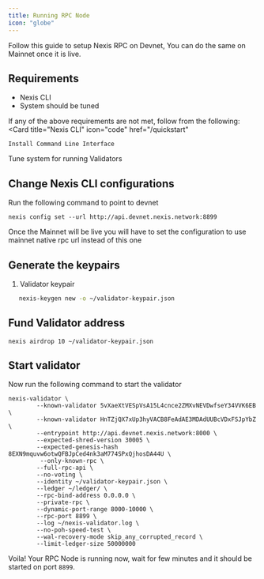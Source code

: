 ```yaml
---
title: Running RPC Node
icon: "globe"
---
```

<Note>
Follow this guide to setup Nexis RPC on Devnet, You can do the same on Mainnet once it is live.
</Note>

## Requirements
- Nexis CLI
- System should be tuned

If any of the above requirements are not met, follow from the following:
<CardGroup cols={2}>
  <Card
    title="Nexis CLI"
    icon="code"
    href="/quickstart"
  >
    Install Command Line Interface
  </Card>
    <Card
    title="System Tuning"
    icon="stars"
    href="/validators/system-tuning"
  >
    Tune system for running Validators
  </Card>

</CardGroup>

## Change Nexis CLI configurations

Run the following command to point to devnet

```
nexis config set --url http://api.devnet.nexis.network:8899
```

<Note> Once the Mainnet will be live you will have to set the configuration to use mainnet native rpc url instead of this one</Note>

## Generate the keypairs


1. Validator keypair

```bash
   nexis-keygen new -o ~/validator-keypair.json
```

## Fund Validator address

```
nexis airdrop 10 ~/validator-keypair.json
```

## Start validator

Now run the following command to start the validator

```
nexis-validator \
        --known-validator 5vXaeXtVESpVsA15L4cnce2ZMXvNEVDwfseY34VVK6EB \
        --known-validator HnTZjQX7xUp3hyVACB8FeAdAE3MDAdUUBcVDxFSJpYbZ \
        --entrypoint http://api.devnet.nexis.network:8000 \
        --expected-shred-version 30005 \
        --expected-genesis-hash 8EXN9mquvw6otwQFBJpCed4nk3aM774SPxQjhosDA44U \
         --only-known-rpc \
        --full-rpc-api \
        --no-voting \
        --identity ~/validator-keypair.json \
        --ledger ~/ledger/ \
        --rpc-bind-address 0.0.0.0 \
        --private-rpc \
        --dynamic-port-range 8000-10000 \
        --rpc-port 8899 \
        --log ~/nexis-validator.log \
        --no-poh-speed-test \
        --wal-recovery-mode skip_any_corrupted_record \
        --limit-ledger-size 50000000
```

Voila! Your RPC Node is running now, wait for few minutes and it should be started on port `8899`.
